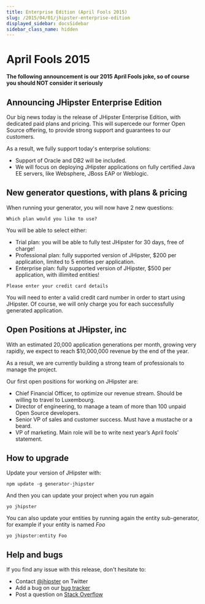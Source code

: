 ```yaml
---
title: Enterprise Edition (April Fools 2015)
slug: /2015/04/01/jhipster-enterprise-edition
displayed_sidebar: docsSidebar
sidebar_class_name: hidden
---
```


April Fools 2015
==================

**The following announcement is our 2015 April Fools joke, so of course you should NOT consider it seriously**

Announcing JHipster Enterprise Edition
----------

Our big news today is the release of JHipster Enterprise Edition, with dedicated paid plans and pricing. This will supercede our former Open Source offering, to provide strong support and guarantees to our customers.

As a result, we fully support today's enterprise solutions:

- Support of Oracle and DB2 will be included.
- We will focus on deploying JHipster applications on fully certified Java EE servers, like Websphere, JBoss EAP or Weblogic.

New generator questions, with plans & pricing
----------

When running your generator, you will now have 2 new questions:

```
Which plan would you like to use?
```

You will be able to select either:

- Trial plan: you will be able to fully test JHipster for 30 days, free of charge!
- Professional plan: fully supported version of JHipster, $200 per application, limited to 5 entities per application.
- Enterprise plan: fully supported version of JHipster, $500 per application, with illimited entities!

```
Please enter your credit card details
```

You will need to enter a valid credit card number in order to start using JHipster. Of course, we will only charge you for each successfully generated application.

Open Positions at JHipster, inc
----------

With an estimated 20,000 application generations per month, growing very rapidly, we expect to reach $10,000,000 revenue by the end of the year.

As a result, we are currently building a strong team of professionals to manage the project.

Our first open positions for working on JHipster are:

- Chief Financial Officer, to optimize our revenue stream. Should be willing to travel to Luxembourg.
- Director of engineering, to manage a team of more than 100 unpaid Open Source developers.
- Senior VP of sales and customer success. Must have a mustache or a beard.
- VP of marketing. Main role will be to write next year’s April fools’ statement.

How to upgrade
------------

Update your version of JHipster with:

```
npm update -g generator-jhipster
```

And then you can update your project when you run again

```
yo jhipster
```

You can also update your entities by running again the entity sub-generator, for example if your entity is named _Foo_

```
yo jhipster:entity Foo
```

Help and bugs
--------------

If you find any issue with this release, don't hesitate to:

- Contact [@jhipster](https://twitter.com/jhipster) on Twitter
- Add a bug on our [bug tracker](https://github.com/jhipster/generator-jhipster/issues?state=open)
- Post a question on [Stack Overflow](http://stackoverflow.com/tags/jhipster/info)

